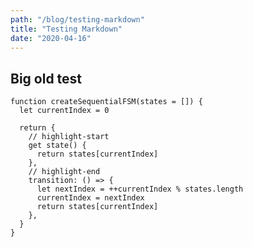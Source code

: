 ```yaml
---
path: "/blog/testing-markdown"
title: "Testing Markdown"
date: "2020-04-16"
---
```


## Big old test

```javascript{numberLines: true}
function createSequentialFSM(states = []) {
  let currentIndex = 0

  return {
    // highlight-start
    get state() {
      return states[currentIndex]
    },
    // highlight-end
    transition: () => {
      let nextIndex = ++currentIndex % states.length
      currentIndex = nextIndex
      return states[currentIndex]
    },
  }
}
```
